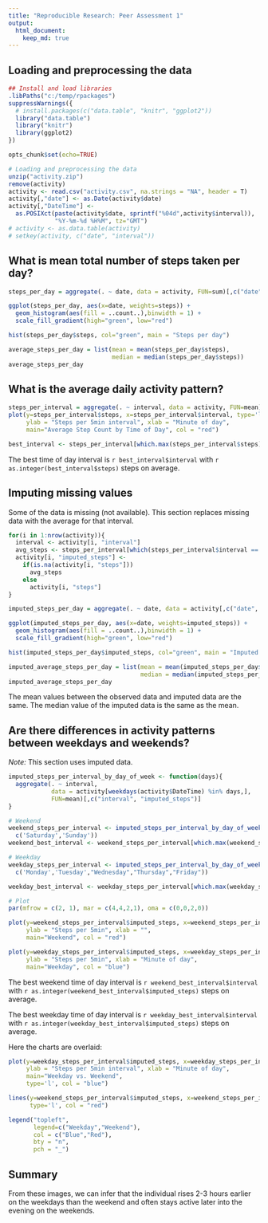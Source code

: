 ```yaml
---
title: "Reproducible Research: Peer Assessment 1"
output: 
  html_document:
    keep_md: true
---
```


## Loading and preprocessing the data
```r
## Install and load libraries
.libPaths("c:/temp/rpackages")
suppressWarnings({
  # install.packages(c("data.table", "knitr", "ggplot2"))
  library("data.table")
  library("knitr")
  library(ggplot2)
})

opts_chunk$set(echo=TRUE)

# Loading and preprocessing the data
unzip("activity.zip")
remove(activity)
activity <- read.csv("activity.csv", na.strings = "NA", header = T)
activity[,"date"] <- as.Date(activity$date)
activity[,"DateTime"] <-
  as.POSIXct(paste(activity$date, sprintf("%04d",activity$interval)),
             "%Y-%m-%d %H%M", tz="GMT")
# activity <- as.data.table(activity)
# setkey(activity, c("date", "interval"))
```

## What is mean total number of steps taken per day?
```r
steps_per_day = aggregate(. ~ date, data = activity, FUN=sum)[,c("date", "steps")]

ggplot(steps_per_day, aes(x=date, weights=steps)) +
  geom_histogram(aes(fill = ..count..),binwidth = 1) +
  scale_fill_gradient(high="green", low="red")

hist(steps_per_day$steps, col="green", main = "Steps per day")

average_steps_per_day = list(mean = mean(steps_per_day$steps),
                             median = median(steps_per_day$steps))
average_steps_per_day
```



## What is the average daily activity pattern?
```r
steps_per_interval = aggregate(. ~ interval, data = activity, FUN=mean)[,c("interval", "steps")]
plot(y=steps_per_interval$steps, x=steps_per_interval$interval, type='l',
     ylab = "Steps per 5min interval", xlab = "Minute of day",
     main="Average Step Count by Time of Day", col = "red")

best_interval <- steps_per_interval[which.max(steps_per_interval$steps),]
```
The best time of day interval is `r best_interval$interval` with `r as.integer(best_interval$steps)` steps on average.

## Imputing missing values

Some of the data is missing (not available).  This section replaces missing data with the average for that interval.

```r

for(i in 1:nrow(activity)){
  interval <- activity[i, "interval"]
  avg_steps <- steps_per_interval[which(steps_per_interval$interval == interval), "steps"][1]
  activity[i, "imputed_steps"] <-
    if(is.na(activity[i, "steps"]))
      avg_steps
    else
      activity[i, "steps"]
}

imputed_steps_per_day = aggregate(. ~ date, data = activity[,c("date", "imputed_steps")], FUN=sum)[,c("date", "imputed_steps")]

ggplot(imputed_steps_per_day, aes(x=date, weights=imputed_steps)) +
  geom_histogram(aes(fill = ..count..),binwidth = 1) +
  scale_fill_gradient(high="green", low="red")

hist(imputed_steps_per_day$imputed_steps, col="green", main = "Imputed Steps per day")

imputed_average_steps_per_day = list(mean = mean(imputed_steps_per_day$imputed_steps),
                                     median = median(imputed_steps_per_day$imputed_steps))
imputed_average_steps_per_day
```

The mean values between the observed data and imputed data are the same.  The median value of the imputed data is the same as the mean.

## Are there differences in activity patterns between weekdays and weekends?

*Note:* This section uses imputed data.

```r

imputed_steps_per_interval_by_day_of_week <- function(days){
  aggregate(. ~ interval,
            data = activity[weekdays(activity$DateTime) %in% days,],
            FUN=mean)[,c("interval", "imputed_steps")]
}

# Weekend
weekend_steps_per_interval <- imputed_steps_per_interval_by_day_of_week(
  c('Saturday','Sunday'))
weekend_best_interval <- weekend_steps_per_interval[which.max(weekend_steps_per_interval$imputed_steps),]

# Weekday
weekday_steps_per_interval <- imputed_steps_per_interval_by_day_of_week(
  c('Monday','Tuesday',"Wednesday","Thursday","Friday"))

weekday_best_interval <- weekday_steps_per_interval[which.max(weekday_steps_per_interval$imputed_steps),]

# Plot 
par(mfrow = c(2, 1), mar = c(4,4,2,1), oma = c(0,0,2,0))

plot(y=weekend_steps_per_interval$imputed_steps, x=weekend_steps_per_interval$interval, type='l',
     ylab = "Steps per 5min", xlab = "",
     main="Weekend", col = "red")

plot(y=weekday_steps_per_interval$imputed_steps, x=weekday_steps_per_interval$interval, type='l',
     ylab = "Steps per 5min", xlab = "Minute of day",
     main="Weekday", col = "blue")
```

The best weekend time of day interval is `r weekend_best_interval$interval` with `r as.integer(weekend_best_interval$imputed_steps)` steps on average.

The best weekday time of day interval is `r weekday_best_interval$interval` with `r as.integer(weekday_best_interval$imputed_steps)` steps on average.

Here the charts are overlaid:

```r
plot(y=weekday_steps_per_interval$imputed_steps, x=weekday_steps_per_interval$interval,
     ylab = "Steps per 5min interval", xlab = "Minute of day",
     main="Weekday vs. Weekend",
     type='l', col = "blue")

lines(y=weekend_steps_per_interval$imputed_steps, x=weekend_steps_per_interval$interval,
      type='l', col = "red")

legend("topleft",
       legend=c("Weekday","Weekend"),
       col = c("Blue","Red"),
       bty = "n",
       pch = "_")

```

## Summary

From these images, we can infer that the individual rises 2-3 hours earlier on the weekdays than the weekend and often stays active later into the evening on the weekends.